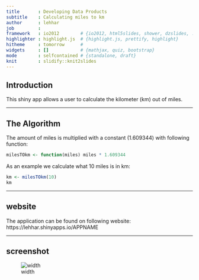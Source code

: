 ```yaml
---
title       : Developing Data Products
subtitle    : Calculating miles to km
author      : lehhar
job         : 
framework   : io2012        # {io2012, html5slides, shower, dzslides, ...}
highlighter : highlight.js  # {highlight.js, prettify, highlight}
hitheme     : tomorrow      # 
widgets     : []            # {mathjax, quiz, bootstrap}
mode        : selfcontained # {standalone, draft}
knit        : slidify::knit2slides
---
```


## Introduction

This shiny app allows a user to calculate the kilometer (km) out of miles.

---

## The Algorithm

The amount of miles is multiplied with a constant (1.609344) with following function:
```r
milesTOkm <- function(miles) miles * 1.609344
```

As an example we calculate what 10 miles is in km:
```r
km <- milesTOkm(10)
km
```

---

## website

The application can be found on following website:
https://lehhar.shinyapps.io/APPNAME

---

## screenshot


![width]("milesTOkm-shiny.png")
